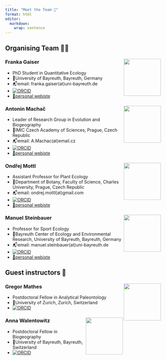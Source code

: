 ```yaml
---
title: "Meet the Team 👥"
format: html
editor: 
  markdown: 
    wrap: sentence
---
```


## Organising Team 🧑‍🚀

### Franka Gaiser <img src="/photos/franka.jpg" align="right" width="120" />

* PhD Student in Quantitative Ecology
* 🏦University of Bayreuth, Bayreuth, Germany
* 📬email: franka.gaiser(at)uni-bayreuth.de
* [![ORCID](https://img.shields.io/badge/orcid-0000--0003--2600--6603-brightgreen.svg)](https://orcid.org/0009-0003-2600-6603)
* [🔗personal webiste](https://www.spowi5.uni-bayreuth.de/en/team/Gaiser/index.php)

### Antonin Machač <img src="/photos/antonin-machac_orig.jpg" align="right" width="120" />

* Leader of Research Group in Evolution and Biogeography
* 🏦IMIC Czech Academy of Sciences, Prague, Czech Republic
* 📬email: A.Machac(at)email.cz
* [![ORCID](https://img.shields.io/badge/orcid-0000--0001--6754--5038-brightgreen.svg)](https://orcid.org/0000-0001-6754-5038)
* [🔗personal webiste](https://machac.weebly.com/)

### Ondřej Mottl <img src="/photos/Ondra.jpg" align="right" width="120" />

* Assistant Professor for Plant Ecology
* 🏦Department of Botany, Faculty of Science, Charles University, Prague, Czech Republic
* 📬email:  ondrej.mottl(at)gmail.com
* [![ORCID](https://img.shields.io/badge/orcid-0000--0002--9796--5081-brightgreen.svg)](https://orcid.org/0000-0002-9796-5081)
* [🔗personal webiste](https://ondrejmottl.github.io/)

### Manuel Steinbauer <img src="/photos/manuel.jpg" align="right" width="120" />

* Professor for Sport Ecology
* 🏦Bayreuth Center of Ecology and Environmental Research, University of Bayreuth, Bayreuth, Germany
* 📬email: manuel.steinbauer(at)uni-bayreuth.de
* [![ORCID](https://img.shields.io/badge/orcid-0000--0002--7142--9272-brightgreen.svg)](https://orcid.org/0000-0002-7142-9272)
* [🔗personal webiste](https://www.spowi5.uni-bayreuth.de/en/team/steinbauer/index.php)

## Guest instructors 🧙

### Gregor Mathes <img src="/photos/gregor.jpg" align="right" width="120" />

* Postdoctoral Fellow in Analytical Paleontology
* 🏦University of Zurich, Zurich, Switzerland
* [![ORCID](https://img.shields.io/badge/orcid-0000--0002--2788--1173-brightgreen.svg)](https://orcid.org/0000-0002-2788-1173)

### Anna Walentowitz <img src="/photos/Anna.jpg" align="right" width="120" />

* Postdoctoral Fellow in Biogeography
* 🏦University of Bayreuth, Bayreuth, Switzerland
* [![ORCID](https://img.shields.io/badge/orcid-0000--0001--9720--9078-brightgreen.svg)](https://orcid.org/0000-0001-9720-9078)